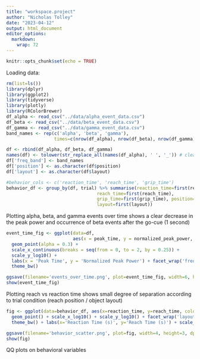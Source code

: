 ```yaml
---
title: "workspace.project"
author: "Nicholas Tolley"
date: "2023-04-12"
output: html_document
editor_options: 
  markdown: 
    wrap: 72
---
```


```r
knitr::opts_chunk$set(echo = TRUE)
```

Loading data:

```r
rm(list=ls())
library(dplyr)
library(ggplot2)
library(tidyverse)
library(plotly)
library(RColorBrewer)
df_alpha <- read_csv("../data/alpha_event_data.csv")
df_beta <- read_csv("../data/beta_event_data.csv")
df_gamma <- read_csv("../data/gamma_event_data.csv")
band_names <- rep(c('alpha', 'beta', 'gamma'),
                  times=c(nrow(df_alpha), nrow(df_beta), nrow(df_gamma)))

df <- rbind(df_alpha, df_beta, df_gamma)
names(df) <- tolower(str_replace_all(names(df_alpha), ' ', '_')) # clean names
df['freq_band'] <- band_names
df['position'] <- as.character(df$position)
df['layout'] <- as.character(df$layout)

#behavior_cols <- c('reaction_time', 'reach_time', 'grip_time')
behavior_df <- group_by(df, trial) %>% summarise(reaction_time=first(reaction_time),
                                  reach_time=first(reach_time),
                                  grip_time=first(grip_time), position=first(position),
                                  layout=first(layout))

```

Plotting alpha, beta, and gamma events over time shows a clear decrease
in the peak power and occurrence of beta events after the go-cue (1
second)

```r

event_time_fig <- ggplot(data=df,
                         aes(x = peak_time, y = normalized_peak_power, color=peak_frequency)) +
  geom_point(alpha = 0.3) +
  scale_x_continuous(breaks = seq(from = 0, to = 2, by = 0.25)) +
  scale_y_log10() +
  labs(x = 'Peak Time', y = 'Normalized Peak Power') + facet_wrap('freq_band', ncol=1) + scale_y_log10() +
  theme_bw()

ggsave(filename='events_over_time.png', plot=event_time_fig, width=6, height=6, dpi=400)
show(event_time_fig)
```

Plotting reach vs reaction time shows small degree of separation
according to trial condition (reach position / object layout)

```r

fig <- ggplot(data=behavior_df, aes(x=reaction_time, y=reach_time, color=position)) +
  geom_point() + scale_x_log10() + scale_y_log10() + facet_wrap('layout', nrow=2, ncol=2) +
  theme_bw() + labs(x='Reaction Time (s)', y='Reach Time (s)') + scale_color_brewer(palette='Dark2')

ggsave(filename='behavior_scatter.png', plot=fig, width=4, height=3, dpi=400)
show(fig)

```

QQ plots on behavioral variables
